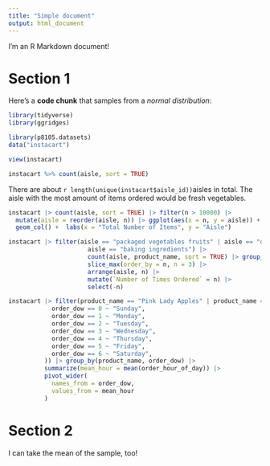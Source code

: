 ```yaml
---
title: "Simple document"
output: html_document
---
```


I'm an R Markdown document! 

# Section 1

Here's a **code chunk** that samples from 
a _normal distribution_:

```r
library(tidyverse)
library(ggridges)

library(p8105.datasets)
data("instacart")

view(instacart)

instacart %>% count(aisle, sort = TRUE)
```

There are about `r length(unique(instacart$aisle_id))`aisles in total. The aisle with the most amount of items ordered would be fresh vegetables.

```r

instacart |> count(aisle, sort = TRUE) |> filter(n > 10000) |>
  mutate(aisle = reorder(aisle, n)) |> ggplot(aes(x = n, y = aisle)) +
  geom_col() +  labs(x = "Total Number of Items", y = "Aisle")

```

```r

instacart |> filter(aisle == "packaged vegetables fruits" | aisle == "dog food care" |
                      aisle == "baking ingredients") |> 
                      count(aisle, product_name, sort = TRUE) |> group_by(aisle) |>
                      slice_max(order_by = n, n = 3) |>
                      arrange(aisle, n) |>
                      mutate(`Number of Times Ordered` = n) |>
                      select(-n)

```

```r

instacart |> filter(product_name == "Pink Lady Apples" | product_name == "Coffee Ice Cream") |> mutate(order_dow = case_when(
            order_dow == 0 ~ "Sunday",
            order_dow == 1 ~ "Monday",
            order_dow == 2 ~ "Tuesday",
            order_dow == 3 ~ "Wednesday",
            order_dow == 4 ~ "Thursday",
            order_dow == 5 ~ "Friday",
            order_dow == 6 ~ "Saturday",
          )) |> group_by(product_name, order_dow) |>
          summarize(mean_hour = mean(order_hour_of_day)) |>
          pivot_wider(
            names_from = order_dow,
            values_from = mean_hour
          )

```

# Section 2

I can take the mean of the sample, too!
